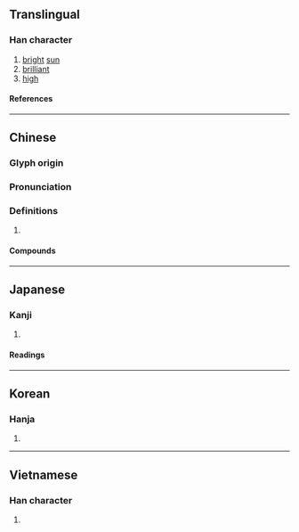 {{also|杳|果}}
{{character info/new}}
==Translingual==

===Han character===
{{Han char|rn=75|rad=木|as=04|sn=8|four=60904|canj=AD|ids=⿱日木}}

# [[bright]] [[sun]]
# [[brilliant]]
# [[high]]

====References====
{{Han ref|kx=0513.130|dkj=14500|dj=0901.010|hdz=21169.020|uh=6772}}

----

==Chinese==
{{zh-forms}}

===Glyph origin===
{{Han etym}}

===Pronunciation===
{{zh-pron
|m=gǎo
|c=gou2
|mc=y
|oc=y
|cat=
}}

===Definitions===
{{zh-hanzi}}

# {{rfdef|zh}}

====Compounds====
{{zh-der|杲杲}}

----

==Japanese==

===Kanji===
{{ja-kanji|grade=|rs=木04}}

# {{rfdef|ja|sort=木04}}

====Readings====
{{ja-readings
|goon=こう<かう
|kanon=こう<かう
|kun=あき-らか, たか-い
}}

----

==Korean==

===Hanja===
{{ko-hanja|고}}

# {{rfdef|ko|sort=木04}}

----

==Vietnamese==

===Han character===
{{vi-readings|rs=木04|reading=[[kiểu]], [[cảo]]}}

# {{rfdef|vi|sort=木04}}

{{cln|vi|Han tu}}
